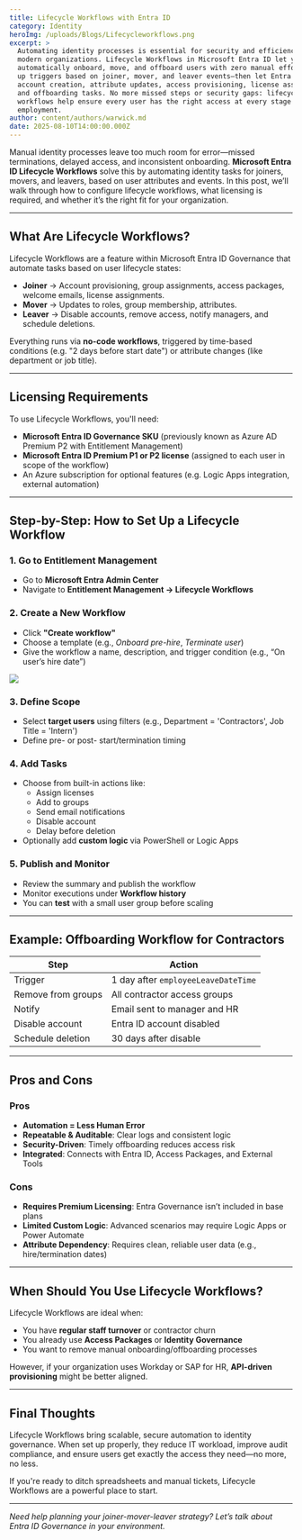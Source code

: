 ```yaml
---
title: Lifecycle Workflows with Entra ID
category: Identity
heroImg: /uploads/Blogs/Lifecycleworkflows.png
excerpt: >
  Automating identity processes is essential for security and efficiency in
  modern organizations. Lifecycle Workflows in Microsoft Entra ID let you
  automatically onboard, move, and offboard users with zero manual effort. Set
  up triggers based on joiner, mover, and leaver events—then let Entra ID handle
  account creation, attribute updates, access provisioning, license assignment,
  and offboarding tasks. No more missed steps or security gaps: lifecycle
  workflows help ensure every user has the right access at every stage of their
  employment.
author: content/authors/warwick.md
date: 2025-08-10T14:00:00.000Z
---
```


Manual identity processes leave too much room for error—missed terminations, delayed access, and inconsistent onboarding. **Microsoft Entra ID Lifecycle Workflows** solve this by automating identity tasks for joiners, movers, and leavers, based on user attributes and events. In this post, we’ll walk through how to configure lifecycle workflows, what licensing is required, and whether it’s the right fit for your organization.

***

## What Are Lifecycle Workflows?

Lifecycle Workflows are a feature within Microsoft Entra ID Governance that automate tasks based on user lifecycle states:

* **Joiner** → Account provisioning, group assignments, access packages, welcome emails, license assignments.
* **Mover** → Updates to roles, group membership, attributes.
* **Leaver** → Disable accounts, remove access, notify managers, and schedule deletions.

Everything runs via **no-code workflows**, triggered by time-based conditions (e.g. "2 days before start date") or attribute changes (like department or job title).

***

## Licensing Requirements

To use Lifecycle Workflows, you'll need:

* **Microsoft Entra ID Governance SKU** (previously known as Azure AD Premium P2 with Entitlement Management)
* **Microsoft Entra ID Premium P1 or P2 license** (assigned to each user in scope of the workflow)
* An Azure subscription for optional features (e.g. Logic Apps integration, external automation)

***

## Step-by-Step: How to Set Up a Lifecycle Workflow

### 1. Go to Entitlement Management

* Go to **Microsoft Entra Admin Center**
* Navigate to **Entitlement Management → Lifecycle Workflows**

### 2. **Create a New Workflow**

* Click **"Create workflow"**
* Choose a template (e.g., *Onboard pre-hire*, *Terminate user*)
* Give the workflow a name, description, and trigger condition (e.g., “On user’s hire date”)

![](/uploads/Blogs/LifecycleWorkflows.png)

### 3. **Define Scope**

* Select **target users** using filters (e.g., Department = 'Contractors', Job Title = 'Intern')
* Define pre- or post- start/termination timing

### 4. **Add Tasks**

* Choose from built-in actions like:
  * Assign licenses
  * Add to groups
  * Send email notifications
  * Disable account
  * Delay before deletion
* Optionally add **custom logic** via PowerShell or Logic Apps

### 5. **Publish and Monitor**

* Review the summary and publish the workflow
* Monitor executions under **Workflow history**
* You can **test** with a small user group before scaling

***

## Example: Offboarding Workflow for Contractors

| Step               | Action                              |
| ------------------ | ----------------------------------- |
| Trigger            | 1 day after `employeeLeaveDateTime` |
| Remove from groups | All contractor access groups        |
| Notify             | Email sent to manager and HR        |
| Disable account    | Entra ID account disabled           |
| Schedule deletion  | 30 days after disable               |

***

## Pros and Cons

### Pros

* **Automation = Less Human Error**
* **Repeatable & Auditable**: Clear logs and consistent logic
* **Security-Driven**: Timely offboarding reduces access risk
* **Integrated**: Connects with Entra ID, Access Packages, and External Tools

### Cons

* **Requires Premium Licensing**: Entra Governance isn’t included in base plans
* **Limited Custom Logic**: Advanced scenarios may require Logic Apps or Power Automate
* **Attribute Dependency**: Requires clean, reliable user data (e.g., hire/termination dates)

***

## When Should You Use Lifecycle Workflows?

Lifecycle Workflows are ideal when:

* You have **regular staff turnover** or contractor churn
* You already use **Access Packages** or **Identity Governance**
* You want to remove manual onboarding/offboarding processes

However, if your organization uses Workday or SAP for HR, **API-driven provisioning** might be better aligned.

***

## Final Thoughts

Lifecycle Workflows bring scalable, secure automation to identity governance. When set up properly, they reduce IT workload, improve audit compliance, and ensure users get exactly the access they need—no more, no less.

If you're ready to ditch spreadsheets and manual tickets, Lifecycle Workflows are a powerful place to start.

***

*Need help planning your joiner-mover-leaver strategy? Let’s talk about Entra ID Governance in your environment.*
